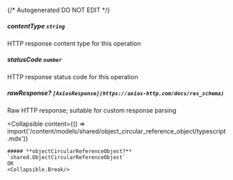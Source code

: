 {/* Autogenerated DO NOT EDIT  */}

##### **contentType** `string`
HTTP response content type for this operation

##### **statusCode** `number`
HTTP response status code for this operation

##### **rawResponse?** `[AxiosResponse](https://axios-http.com/docs/res_schema)`
Raw HTTP response; suitable for custom response parsing

<Collapsible
    content={() => import('/content/models/shared/object_circular_reference_object/typescript.mdx')}
>
    ##### **objectCircularReferenceObject?** `shared.ObjectCircularReferenceObject`
    OK
    <Collapsible.Break/>
</Collapsible>

